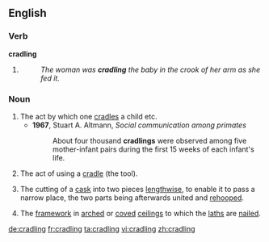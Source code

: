 ==English==

===Verb===
'''cradling'''

# {{present participle of|cradle}}
#: ''The woman was '''cradling''' the baby in the crook of her arm as she fed it.''

===Noun===
{{en-noun}}

# The act by which one [[cradle]]s a child etc.
#* '''1967''', Stuart A. Altmann, ''Social communication among primates''
#*: About four thousand '''cradlings''' were observed among five mother-infant pairs during the first 15 weeks of each infant's life.
# The act of using a [[cradle]] (the tool).
# {{context|coopering}} The cutting of a [[cask]] into two pieces [[lengthwise]], to enable it to pass a narrow place, the two parts being afterwards united and [[rehoop]]ed.
# {{carpentry}} The [[framework]] in [[arched]] or [[coved]] [[ceiling]]s to which the [[lath]]s are [[nail]]ed.
#: {{rfquotek|Knight}}

{{Webster 1913}}

[[de:cradling]]
[[fr:cradling]]
[[ta:cradling]]
[[vi:cradling]]
[[zh:cradling]]